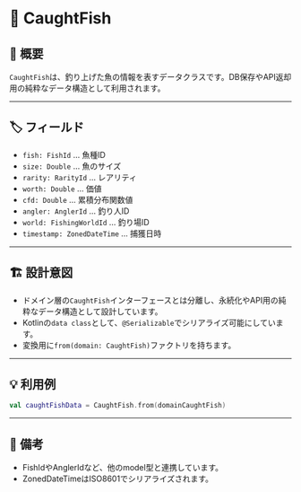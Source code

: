 # 🎣 CaughtFish

## 📝 概要

`CaughtFish`は、釣り上げた魚の情報を表すデータクラスです。DB保存やAPI返却用の純粋なデータ構造として利用されます。

---

## 🏷️ フィールド
- `fish: FishId` … 魚種ID
- `size: Double` … 魚のサイズ
- `rarity: RarityId` … レアリティ
- `worth: Double` … 価値
- `cfd: Double` … 累積分布関数値
- `angler: AnglerId` … 釣り人ID
- `world: FishingWorldId` … 釣り場ID
- `timestamp: ZonedDateTime` … 捕獲日時

---

## 🏗️ 設計意図
- ドメイン層の`CaughtFish`インターフェースとは分離し、永続化やAPI用の純粋なデータ構造として設計しています。
- Kotlinの`data class`として、`@Serializable`でシリアライズ可能にしています。
- 変換用に`from(domain: CaughtFish)`ファクトリを持ちます。

---

## 💡 利用例
```kotlin
val caughtFishData = CaughtFish.from(domainCaughtFish)
```

---

## 📝 備考
- FishIdやAnglerIdなど、他のmodel型と連携しています。
- ZonedDateTimeはISO8601でシリアライズされます。
